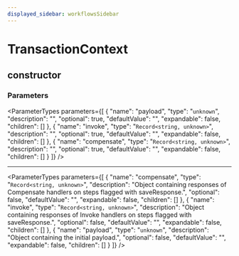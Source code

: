 ```yaml
---
displayed_sidebar: workflowsSidebar
---
```



# TransactionContext

## constructor

### Parameters

<ParameterTypes parameters={[
  {
    "name": "payload",
    "type": "`unknown`",
    "description": "",
    "optional": true,
    "defaultValue": "",
    "expandable": false,
    "children": []
  },
  {
    "name": "invoke",
    "type": "`Record<string, unknown>`",
    "description": "",
    "optional": true,
    "defaultValue": "",
    "expandable": false,
    "children": []
  },
  {
    "name": "compensate",
    "type": "`Record<string, unknown>`",
    "description": "",
    "optional": true,
    "defaultValue": "",
    "expandable": false,
    "children": []
  }
]} />

___

<ParameterTypes parameters={[
  {
    "name": "compensate",
    "type": "`Record<string, unknown>`",
    "description": "Object containing responses of Compensate handlers on steps flagged with saveResponse.",
    "optional": false,
    "defaultValue": "",
    "expandable": false,
    "children": []
  },
  {
    "name": "invoke",
    "type": "`Record<string, unknown>`",
    "description": "Object containing responses of Invoke handlers on steps flagged with saveResponse.",
    "optional": false,
    "defaultValue": "",
    "expandable": false,
    "children": []
  },
  {
    "name": "payload",
    "type": "`unknown`",
    "description": "Object containing the initial payload.",
    "optional": false,
    "defaultValue": "",
    "expandable": false,
    "children": []
  }
]} />

